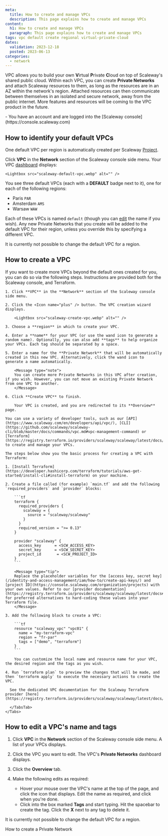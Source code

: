 ```yaml
---
meta:
  title: How to create and manage VPCs
  description: This page explains how to create and manage VPCs
content:
  h1: How to create and manage VPCs
  paragraph: This page explains how to create and manage VPCs
tags: vpc default create regional virtual-private-cloud
dates:
  validation: 2023-12-18
  posted: 2023-06-13
categories:
  - network
---
```


VPC allows you to build your own **V**irtual **P**rivate **C**loud on top of Scaleway's shared public cloud. Within each VPC, you can create **Private Networks** and attach Scaleway resources to them, as long as the resources are in an AZ within the network's region. Attached resources can then communicate between themselves in an isolated and secure network, away from the public internet. More features and resources will be coming to the VPC product in the future.

<Macro id="iam-requirements" />
 
<Message type="requirement">
  - You have an account and are logged into the [Scaleway console](https://console.scaleway.com)
</Message>

## How to identify your default VPCs

One default VPC per region is automatically created per Scaleway [Project](/console/project/concepts/#project). 

Click **VPC** in the **Network** section of the Scaleway console side menu. Your VPC [dashboard](https://console.scaleway.com/vpc/vpc) displays:

    <Lightbox src="scaleway-default-vpc.webp" alt="" />

You see three default VPCs (each with a **DEFAULT** badge next to it), one for each of the following regions:

- Paris `PAR`
- Amsterdam `AMS`
- Warsaw `WAW`

Each of these VPCs is named `default` (though you can [edit](#how-to-edit-a-vpc's-name-and-tags) the name if you wish). Any new Private Networks that you create will be added to the default VPC for their region, unless you override this by specifying a different VPC.

It is currently not possible to change the default VPC for a region.

## How to create a VPC

If you want to create more VPCs beyond the default ones created for you, you can do so via the following steps. Instructions are provided both for the Scaleway console, and Terraform.

<Tabs id="create_vpc">
  <TabsTab label="Console  ">

    1. Click **VPC** in the **Network** section of the Scaleway console side menu.

    2. Click the <Icon name="plus" /> button. The VPC creation wizard displays.

        <Lightbox src="scaleway-create-vpc.webp" alt="" />

    3. Choose a **region** in which to create your VPC.

    4. Enter a **name** for your VPC (or use the wand icon to generate a random name). Optionally, you can also add **tags** to help organize your VPCs. Each tag should be separated by a space.

    5. Enter a name for the **Private Network** that will be automatically created in this new VPC. Alternatively, click the wand icon to generate a name automatically.

        <Message type="note">
        You can create more Private Networks in this VPC after creation, if you wish. However, you can not move an existing Private Network from one VPC to another.
        </Message>

    6. Click **Create VPC** to finish.

        Your VPC is created, and you are redirected to its **Overview** page.
    
  </TabsTab>
   <TabsTab label="Terraform  ">

    You can use a variety of developer tools, such as our [API](https://www.scaleway.com/en/developers/api/vpc/), [CLI](https://github.com/scaleway/scaleway-cli/blob/master/docs/commands/vpc.md#vpc-management-command) or [Terraform](https://registry.terraform.io/providers/scaleway/scaleway/latest/docs/resources/vpc_private_network), to create and manage your VPCs.

    The steps below show you the basic process for creating a VPC with Terraform:

    1. [Install Terraform](https://developer.hashicorp.com/terraform/tutorials/aws-get-started/install-cli#install-terraform) on your machine.

    2. Create a file called (for example) `main.tf` and add the following `required_providers` and `provider` blocks:

        ```tf
        terraform {
          required_providers {
            scaleway = {
              source = "scaleway/scaleway"
            }
          }
          required_version = ">= 0.13"
        }

        provider "scaleway" {
          access_key      = <SCW_ACCESS_KEY>
          secret_key      = <SCW_SECRET_KEY>
          project_id	   = <SCW_PROJECT_ID>
        }
        ```

        <Message type="tip">
        Replace the placeholder variables for the [access key, secret key](/identity-and-access-management/iam/how-to/create-api-keys/) and [project ID](https://console.scaleway.com/organization/projects) with your own values. Refer to our [provider documentation](https://registry.terraform.io/providers/scaleway/scaleway/latest/docs#authentication) for preferred alternatives to hard-coding these values into your Terraform file.
        </Message>

    3. Add the following block to create a VPC:

        ```tf
        resource "scaleway_vpc" "vpc01" {
          name = "my-terraform-vpc"
          region = "fr-par"
          tags = ["demo", "terraform"]
        }
        ```

        You can customize the local name and resource name for your VPC, the desired region and the tags as you wish.
    
    4. Run `terraform plan` to preview the changes that will be made, and then `terraform apply` to execute the necessary actions to create the VPC.

      See the dedicated VPC documentation for the Scaleway Terraform provider [here](https://registry.terraform.io/providers/scaleway/scaleway/latest/docs/resources/vpc).
        
      </TabsTab>
    </Tabs>

## How to edit a VPC's name and tags

1. Click **VPC** in the **Network** section of the Scaleway console side menu. A list of your VPCs displays.

2. Click the VPC you want to edit. The VPC's **Private Networks** dashboard displays.

3. Click the **Overview** tab.

4. Make the following edits as required:

    <Lightbox src="scaleway-vpc-overview.webp" alt="" />

    - Hover your mouse over the VPC's name at the top of the page, and click the <Icon name="edit" /> icon that displays. Edit the name as required, and click <Icon name="validate" /> when you're done.
    - Click into the box marked **Tags** and start typing. Hit the spacebar to create the tag. Click the **X** next to any tag to delete it.

It is currently not possible to change the default VPC for a region.

<Navigation title="See also">
  <NextButton to="/network/vpc/how-to/create-private-network/">How to create a Private Network</NextButton>
</Navigation>